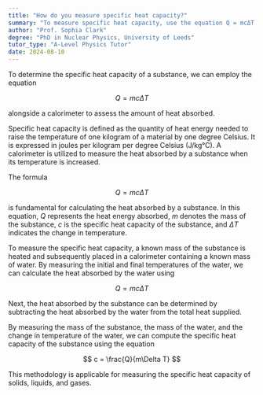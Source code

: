 ```yaml
---
title: "How do you measure specific heat capacity?"
summary: "To measure specific heat capacity, use the equation Q = mcΔT and a calorimeter to determine the amount of heat absorbed."
author: "Prof. Sophia Clark"
degree: "PhD in Nuclear Physics, University of Leeds"
tutor_type: "A-Level Physics Tutor"
date: 2024-08-10
---
```


To determine the specific heat capacity of a substance, we can employ the equation 

$$
Q = mc\Delta T 
$$ 

alongside a calorimeter to assess the amount of heat absorbed.

Specific heat capacity is defined as the quantity of heat energy needed to raise the temperature of one kilogram of a material by one degree Celsius. It is expressed in joules per kilogram per degree Celsius (J/kg°C). A calorimeter is utilized to measure the heat absorbed by a substance when its temperature is increased.

The formula 

$$
Q = mc\Delta T 
$$ 

is fundamental for calculating the heat absorbed by a substance. In this equation, $Q$ represents the heat energy absorbed, $m$ denotes the mass of the substance, $c$ is the specific heat capacity of the substance, and $\Delta T$ indicates the change in temperature.

To measure the specific heat capacity, a known mass of the substance is heated and subsequently placed in a calorimeter containing a known mass of water. By measuring the initial and final temperatures of the water, we can calculate the heat absorbed by the water using 

$$
Q = mc\Delta T 
$$ 

Next, the heat absorbed by the substance can be determined by subtracting the heat absorbed by the water from the total heat supplied.

By measuring the mass of the substance, the mass of the water, and the change in temperature of the water, we can compute the specific heat capacity of the substance using the equation 

$$
c = \frac{Q}{m\Delta T} 
$$ 

This methodology is applicable for measuring the specific heat capacity of solids, liquids, and gases.
    